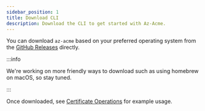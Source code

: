 ---
sidebar_position: 1
title: Download CLI
description: Download the CLI to get started with Az-Acme.
---


You can download  ```az-acme``` based on your preferred operating system from the [GitHub Releases](https://github.com/az-acme/az-acme-cli/releases) directly.

:::info

We're working on more friendly ways to download such as using homebrew on macOS, so stay tuned.

:::

Once downloaded, see [Certificate Operations](../operations.md) for example usage.